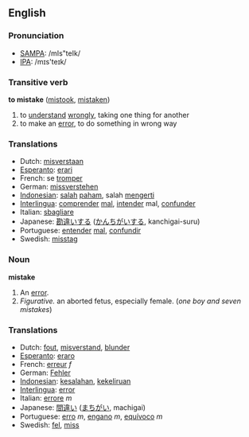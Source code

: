 ==English==
=== Pronunciation ===
*[[w:SAMPA|SAMPA]]: /mIs"teIk/
*[[w:IPA|IPA]]: /mɪs'teɪk/

===Transitive verb===

'''to mistake''' ([[mistook]], [[mistaken]])

# to [[understand]] [[wrongly]], taking one thing for another
# to make an [[error]], to do something in wrong way

=== Translations ===
*Dutch: [[misverstaan]]
*[[Esperanto]]: [[erari]]
*French: se [[tromper]]
*German: [[missverstehen]]
*[[Indonesian]]: [[salah]] [[paham]], salah [[mengerti]]
*[[Interlingua]]: [[comprender]] [[mal]], [[intender]] mal, [[confunder]]
*Italian: [[sbagliare]]
*Japanese: [[勘違い]]する ([[かんちがい]]する, kanchigai-suru)
*Portuguese: [[entender]] [[mal]], [[confundir]]
*Swedish: [[misstag]]

=== Noun ===
'''mistake'''

# An [[error]].
# ''Figurative.'' an aborted fetus, especially female.  (''one boy and seven mistakes'')

=== Translations ===
*Dutch: [[fout]], [[misverstand]], [[blunder]]
*[[Esperanto]]: [[eraro]]
*French: [[erreur]] ''f''
*German: [[Fehler]]
*[[Indonesian]]: [[salah|kesalahan]], [[keliru|kekeliruan]]
*[[Interlingua]]: [[error]]
*Italian: [[errore]] ''m''
*Japanese: [[間違い]] ([[まちがい]], machigai)
*Portuguese: [[erro]] ''m'', [[engano]] ''m'', [[equívoco]] ''m''
*Swedish: [[fel]], [[miss]]